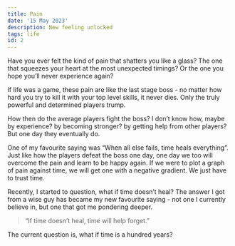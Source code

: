 ---
title: Pain
date: '15 May 2023'
description: New feeling unlocked
tags: life
id: 2
---
Have you ever felt the kind of pain that shatters you like a glass? The one that squeezes your heart at the most unexpected timings? Or the one you hope you’ll never experience again? 

If life was a game, these pain are like the last stage boss - no matter how hard you try to kill it with your top level skills, it never dies. Only the truly powerful and determined players trump. 

How then do the average players fight the boss? I don’t know how, maybe by experience? by becoming stronger? by getting help from other players? But one day they eventually do.

One of my favourite saying was “When all else fails, time heals everything”. Just like how the players defeat the boss one day, one day we too will overcome the pain and learn to be happy again. If we were to plot a graph of pain against time, we will get one with a negative gradient. We just have to trust time. 

Recently, I started to question, what if time doesn’t heal? The answer I got from a wise guy has became my new favourite saying - not one I currently believe in, but one that got me pondering deeper. 

<blockquote>“If time doesn’t heal, time will help forget.”</blockquote>

The current question is, what if time is a hundred years?
